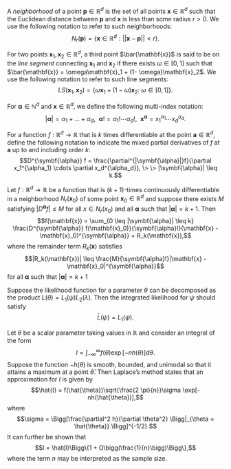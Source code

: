 \appendix

\chapter{Chapter 3}\label{appendix:A}
\index{Appendix@\emph{Appendix A}}

\section{Definitions and Notation}

\subsection{Neighborhoods}

A *neighborhood* of a point $\mathbf{p} \in \mathbb{R}^d$ is the set of all points $\mathbf{x} \in \mathbb{R}^d$ such that the Euclidean distance between $\mathbf{p}$ and $\mathbf{x}$ is less than some radius $r > 0$. We use the following notation to refer to such neighborhoods: $$N_r(\mathbf{p}) = \{\mathbf{x} \in \mathbb{R}^d: ||\mathbf{x} - \mathbf{p}|| < r \}.$$

\subsection{Line Segments}

For two points $\mathbf{x}_1, \mathbf{x}_2 \in \mathbb{R}^d$, a third point $\bar{\mathbf{x}}$ is said to be on the *line segment* connecting $\mathbf{x}_1$ and $\mathbf{x}_2$ if there exists $\omega \in [0, 1]$ such that $\bar{\mathbf{x}} = \omega\mathbf{x}_1 + (1- \omega)\mathbf{x}_2$.  We use the following notation to refer to such line segments: $$LS(\mathbf{x}_1, \mathbf{x}_2) = \{\omega\mathbf{x}_1 + (1- \omega)\mathbf{x}_2: \> \omega \in [0, 1]\}.$$

\subsection{Higher Order Partial Derivatives}

For $\symbf{\alpha} \in \mathbb{N}^d$ and $\mathbf{x} \in \mathbb{R}^d$, we define the following multi-index notation: $$|\symbf{\alpha}| = \alpha_1 + ... + \alpha_d, \> \> \symbf{\alpha}! = \alpha_1! \cdots \alpha_d!, \> \> \mathbf{x}^{\symbf{\alpha}} = x_1^{\alpha_1} \cdots x_d^{\alpha_d}.$$

For a function $f: \mathbb{R}^d \to \mathbb{R}$ that is $k$ times differentiable at the point $\mathbf{a} \in \mathbb{R}^d$, define the following notation to indicate the mixed partial derivatives of $f$ at $\mathbf{a}$ up to and including order $k$: $$D^{\symbf{\alpha}} f = \frac{\partial^{|\symbf{\alpha}|}f}{\partial x_1^{\alpha_1} \cdots \partial x_d^{\alpha_d}}, \> \> |\symbf{\alpha}| \leq k.$$

\section{Taylor's Theorem}

Let $f: \mathbb{R}^d \to \mathbb{R}$ be a function that is $(k+1)$-times continuously differentiable in a neighborhood $N_r(\mathbf{x}_0)$ of some point $\mathbf{x}_0 \in \mathbb{R}^d$ and suppose there exists $M$ satisfying $|D^{\symbf\alpha}f| \leq M$ for all $x \in N_r(x_0)$ and all $\symbf{\alpha}$ such that $|\symbf{\alpha}| = k + 1$. Then $$f(\mathbf{x}) = \sum_{0 \leq |\symbf{\alpha}| \leq k} \frac{D^{\symbf{\alpha}} f(\mathbf{x}_0)}{\symbf{\alpha}!}(\mathbf{x} - \mathbf{x}_0)^{\symbf{\alpha}} + R_k(\mathbf{x}),$$ where the remainder term $R_k(\mathbf{x})$ satisfies $$|R_k(\mathbf{x})| \leq \frac{M}{\symbf{\alpha}!}|\mathbf{x} - \mathbf{x}_0|^{\symbf{\alpha}}$$ for all $\symbf{\alpha}$ such that $|\symbf{\alpha}| = k + 1$

\chapter{Chapter 5}\label{appendix:B}
\index{Appendix@\emph{Appendix B}}

\section{Desirable Properties of the Integrated Likelihood}

\subsection{Property 1}

Suppose the likelihood function for a parameter $\theta$ can be decomposed as the product $L(\theta) = L_1(\psi)L_2(\lambda)$. Then the integrated likelihood for $\psi$ should satisfy $$\bar{L}(\psi) = L_1(\psi).$$

\subsection{Property 2}

\subsection{Property 3}

\subsection{Property 4}

\section{Laplace's Method}

Let $\theta$ be a scalar parameter taking values in $\mathbb{R}$ and consider an integral of the form $$I = \int_{-\infty}^{\infty} f(\theta) \exp[-nh(\theta)]d\theta.$$ Suppose the function $-h(\theta)$ is smooth, bounded, and unimodal so that it attains a maximum at a point $\hat{\theta}$. Then Laplace's method states that an approximation for $I$ is given by $$\hat{I} = f(\hat{\theta})\sqrt{\frac{2 \pi}{n}}\sigma \exp[-nh(\hat{\theta})],$$
where $$\sigma = \Bigg[\frac{\partial^2 h}{\partial \theta^2} \Bigg|_{\theta = \hat{\theta}} \Bigg]^{-1/2}.$$ It can further be shown that $$I = \hat{I}\Bigg\{1 + O\bigg(\frac{1}{n}\bigg)\Bigg\},$$ where the term $n$ may be interpreted as the sample size.



